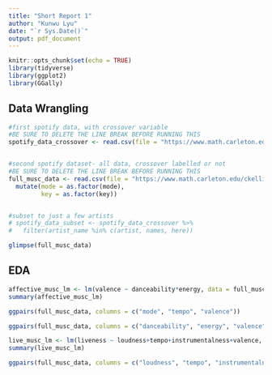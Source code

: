 ```yaml
---
title: "Short Report 1"
author: "Kunwu Lyu"
date: "`r Sys.Date()`"
output: pdf_document
---
```


```r
knitr::opts_chunk$set(echo = TRUE)
library(tidyverse)
library(ggplot2)
library(GGally)
```

## Data Wrangling
```r
#first spotify data, with crossover variable
#BE SURE TO DELETE THE LINE BREAK BEFORE RUNNING THIS
spotify_data_crossover <- read.csv(file = "https://www.math.carleton.edu/ckelling/regression/report_cross_spotify_data.csv")


#second spotify dataset- all data, crossover labelled or not
#BE SURE TO DELETE THE LINE BREAK BEFORE RUNNING THIS
full_musc_data <- read.csv(file = "https://www.math.carleton.edu/ckelling/regression/report_nocross_spotify_data.csv") %>% 
  mutate(mode = as.factor(mode),
         key = as.factor(key))


#subset to just a few artists
# spotify_data_subset <- spotify_data_crossover %>%
#   filter(artist_name %in% c(artist, names, here))

glimpse(full_musc_data)

```



## EDA
```r
affective_musc_lm <- lm(valence ~ danceability*energy, data = full_musc_data)
summary(affective_musc_lm)

ggpairs(full_musc_data, columns = c("mode", "tempo", "valence"))

ggpairs(full_musc_data, columns = c("danceability", "energy", "valence"))

live_musc_lm <- lm(liveness ~ loudness+tempo+instrumentalness+valence, data = full_musc_data)
summary(live_musc_lm)

ggpairs(full_musc_data, columns = c("loudness", "tempo", "instrumentalness", "valence", "liveness"))

```


